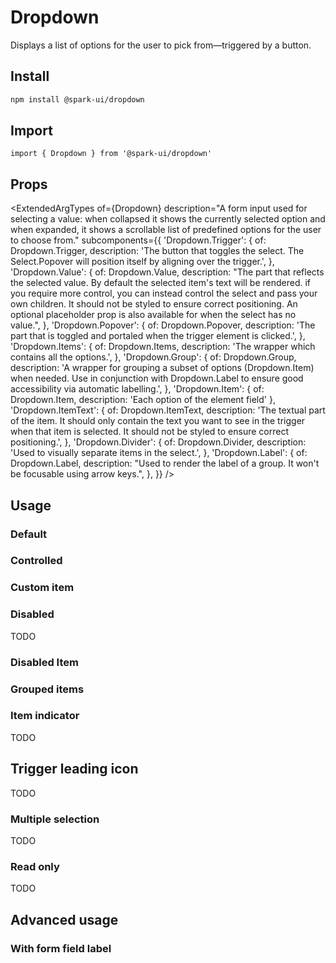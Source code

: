 


<Meta of={stories} />

# Dropdown

Displays a list of options for the user to pick from—triggered by a button.

## Install

```sh
npm install @spark-ui/dropdown
```

## Import

```tsx
import { Dropdown } from '@spark-ui/dropdown'
```

## Props

<ExtendedArgTypes
  of={Dropdown}
  description="A form input used for selecting a value: when collapsed it shows the currently selected option and when expanded, it shows a scrollable list of predefined options for the user to choose from."
  subcomponents={{
    'Dropdown.Trigger': {
      of: Dropdown.Trigger,
      description:
        'The button that toggles the select. The Select.Popover will position itself by aligning over the trigger.',
    },
    'Dropdown.Value': {
      of: Dropdown.Value,
      description:
        "The part that reflects the selected value. By default the selected item's text will be rendered. if you require more control, you can instead control the select and pass your own children. It should not be styled to ensure correct positioning. An optional placeholder prop is also available for when the select has no value.",
    },
    'Dropdown.Popover': {
      of: Dropdown.Popover,
      description: 'The part that is toggled and portaled when the trigger element is clicked.',
    },
    'Dropdown.Items': {
      of: Dropdown.Items,
      description: 'The wrapper which contains all the options.',
    },
    'Dropdown.Group': {
      of: Dropdown.Group,
      description:
        'A wrapper for grouping a subset of options (Dropdown.Item) when needed. Use in conjunction with Dropdown.Label to ensure good accessibility via automatic labelling.',
    },
    'Dropdown.Item': { of: Dropdown.Item, description: 'Each option of the element field' },
    'Dropdown.ItemText': {
      of: Dropdown.ItemText,
      description:
        'The textual part of the item. It should only contain the text you want to see in the trigger when that item is selected. It should not be styled to ensure correct positioning.',
    },
    'Dropdown.Divider': {
      of: Dropdown.Divider,
      description: 'Used to visually separate items in the select.',
    },
    'Dropdown.Label': {
      of: Dropdown.Label,
      description: "Used to render the label of a group. It won't be focusable using arrow keys.",
    },
  }}
/>

## Usage

### Default

<Canvas of={stories.Default} />

### Controlled

<Canvas of={stories.Controlled} />

### Custom item

<Canvas of={stories.CustomItem} />

### Disabled

TODO

### Disabled Item

<Canvas of={stories.DisabledItem} />

### Grouped items

<Canvas of={stories.Grouped} />

### Item indicator

TODO

## Trigger leading icon

TODO

### Multiple selection

TODO

### Read only

TODO

## Advanced usage

### With form field label

<Canvas of={stories.FormFieldLabel} />

